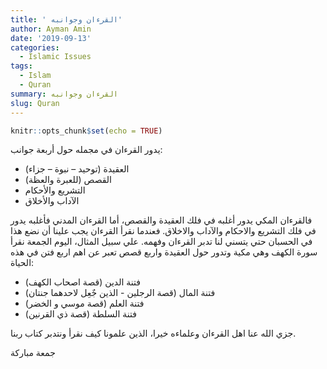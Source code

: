 ```yaml
---
title: ' القرءان وجوانبه' 
author: Ayman Amin
date: '2019-09-13'
categories:
  - Islamic Issues 
tags:
  - Islam
  - Quran
summary: القرءان وجوانبه  
slug: Quran
---
```




```r
knitr::opts_chunk$set(echo = TRUE)
```
يدور القرءان في مجمله حول أربعة جوانب:

- العقيدة (توحيد – نبوة – جزاء)
- القصص (للعبرة والعظة)
- التشريع والأحكام
- الآداب والأخلاق

فالقرءان المكي يدور أغلبه في فلك العقيدة والقصص، أما القرءان المدني فأغلبه يدور في فلك التشريع والاحكام والآداب والاخلاق.
فعندما نقرأ القرءان يجب علينا أن نضع هذا في الحسبان حتي يتسني لنا تدبر القرءان وفهمه.
علي سبيل المثال، اليوم الجمعة نقرأ سورة الكهف وهي مكية وتدور حول العقيدة واربع قصص تعبر عن اهم اربع فتن في هذه الحياة:

- فتنة الدين (قصة اصحاب الكهف)
- فتنة المال (قصة الرجلين - الذين جٌعِل لاحدهما جنتان)
- فتنة العلم (قصة موسي و الخضر)
- فتنة السلطة (قصة ذي القرنين)

جزي الله عنا اهل القرءان وعلماءه خيرا، الذين علمونا كيف نقرأ ونتدبر كتاب ربنا.

جمعة مباركة


